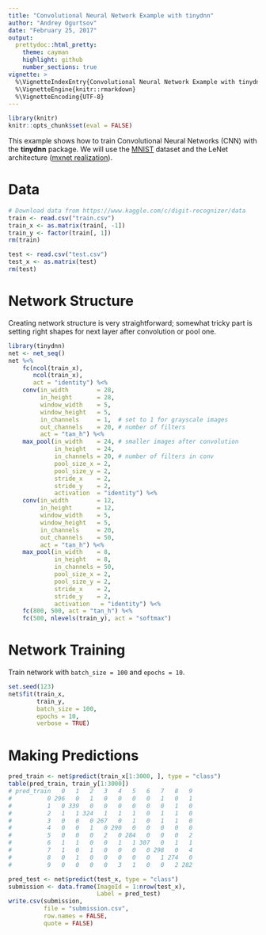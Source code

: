 ```yaml
---
title: "Convolutional Neural Network Example with tinydnn"
author: "Andrey Ogurtsov"
date: "February 25, 2017"
output:
  prettydoc::html_pretty:
    theme: cayman
    highlight: github
    number_sections: true
vignette: >
  %\VignetteIndexEntry{Convolutional Neural Network Example with tinydnn}
  %\VignetteEngine{knitr::rmarkdown}
  %\VignetteEncoding{UTF-8}
---
```


```r
library(knitr)
knitr::opts_chunk$set(eval = FALSE)
```

This example shows how to train Convolutional Neural Networks (CNN) with
the **tinydnn** package. We will use the [MNIST](http://yann.lecun.com/exdb/mnist/)
dataset and the LeNet architecture
([mxnet realization](http://mxnet.io/tutorials/r/mnistCompetition.html)).

# Data

```r
# Download data from https://www.kaggle.com/c/digit-recognizer/data
train <- read.csv("train.csv")
train_x <- as.matrix(train[, -1])
train_y <- factor(train[, 1])
rm(train)

test <- read.csv("test.csv")
test_x <- as.matrix(test)
rm(test)
```

# Network Structure

Creating network structure is very straightforward; somewhat tricky part is setting right shapes for next layer after convolution or pool one.

```r
library(tinydnn)
net <- net_seq()
net %<%
    fc(ncol(train_x), 
       ncol(train_x), 
       act = "identity") %<%
    conv(in_width        = 28,  
         in_height       = 28, 
         window_width    = 5, 
         window_height   = 5, 
         in_channels     = 1,  # set to 1 for grayscale images
         out_channels    = 20, # number of filters
         act = "tan_h") %<%
    max_pool(in_width    = 24, # smaller images after convolution
             in_height   = 24,
             in_channels = 20, # number of filters in conv
             pool_size_x = 2,
             pool_size_y = 2,
             stride_x    = 2, 
             stride_y    = 2,
             activation  = "identity") %<%
    conv(in_width        = 12, 
         in_height       = 12, 
         window_width    = 5, 
         window_height   = 5, 
         in_channels     = 20,
         out_channels    = 50,
         act = "tan_h") %<%
    max_pool(in_width    = 8, 
             in_height   = 8,
             in_channels = 50,
             pool_size_x = 2,
             pool_size_y = 2,
             stride_x    = 2, 
             stride_y    = 2,
             activation   = "identity") %<%
    fc(800, 500, act = "tan_h") %<%
    fc(500, nlevels(train_y), act = "softmax")
```

# Network Training

Train network with `batch_size = 100` and `epochs = 10`.

```r
set.seed(123)
net$fit(train_x, 
        train_y, 
        batch_size = 100, 
        epochs = 10, 
        verbose = TRUE)
```

# Making Predictions

```r
pred_train <- net$predict(train_x[1:3000, ], type = "class")
table(pred_train, train_y[1:3000])
# pred_train   0   1   2   3   4   5   6   7   8   9
#          0 296   0   1   0   0   0   0   1   0   1
#          1   0 339   0   0   0   0   0   0   1   0
#          2   1   1 324   1   1   1   0   1   1   0
#          3   0   0   0 267   0   1   0   1   1   0
#          4   0   0   1   0 290   0   0   0   0   0
#          5   0   0   0   2   0 284   0   0   0   2
#          6   1   1   0   0   1   1 307   0   1   1
#          7   1   0   1   0   0   0   0 298   0   4
#          8   0   1   0   0   0   0   0   1 274   0
#          9   0   0   0   0   3   1   0   0   2 282

pred_test <- net$predict(test_x, type = "class")
submission <- data.frame(ImageId = 1:nrow(test_x), 
                         Label = pred_test)
write.csv(submission, 
          file = "submission.csv", 
          row.names = FALSE,  
          quote = FALSE)
```

